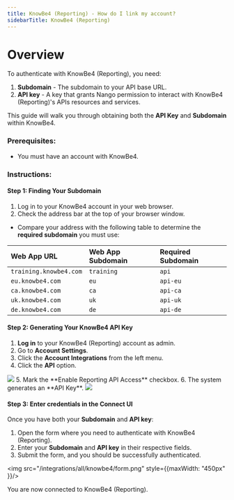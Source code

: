 ```yaml
---
title: KnowBe4 (Reporting) - How do I link my account?
sidebarTitle: KnowBe4 (Reporting)
---
```



# Overview

To authenticate with KnowBe4 (Reporting), you need:
1. **Subdomain** - The subdomain to your API base URL.
2. **API key** - A key that grants Nango permission to interact with KnowBe4 (Reporting)'s APIs resources and services.

This guide will walk you through obtaining both the **API Key** and **Subdomain** within KnowBe4.

### Prerequisites:

- You must have an account with KnowBe4.

### Instructions:

#### Step 1: Finding Your Subdomain
1. Log in to your KnowBe4 account in your web browser.
2. Check the address bar at the top of your browser window.
- Compare your address with the following table to determine the **required subdomain** you must use:

| **Web App URL**        | **Web App Subdomain** | **Required Subdomain** |
|:-----------------------|:----------------------|:-----------------------|
| `training.knowbe4.com` | `training`            | `api`                  |
| `eu.knowbe4.com`       | `eu`                  | `api-eu`               |
| `ca.knowbe4.com`       | `ca`                  | `api-ca`               |
| `uk.knowbe4.com`       | `uk`                  | `api-uk`               |
| `de.knowbe4.com`       | `de`                  | `api-de`               |
 
#### Step 2: Generating Your KnowBe4 API Key
1. **Log in** to your KnowBe4 (Reporting) account as admin.
2. Go to **Account Settings**.
3. Click the **Account Integrations** from the left menu.
4. Click the **API** option.
<img src="/integrations/all/knowbe4/account_information.png" />
5. Mark the **Enable Reporting API Access** checkbox. 
6. The system generates an **API Key**.
<img src="/integrations/all/knowbe4/api_key.png" />

#### Step 3: Enter credentials in the Connect UI

Once you have both your **Subdomain** and **API key**:
1. Open the form where you need to authenticate with KnowBe4 (Reporting).
2. Enter your **Subdomain** and **API key** in their respective fields.
3. Submit the form, and you should be successfully authenticated.

<img src="/integrations/all/knowbe4/form.png" style={{maxWidth: "450px" }}/>

You are now connected to KnowBe4 (Reporting).
 